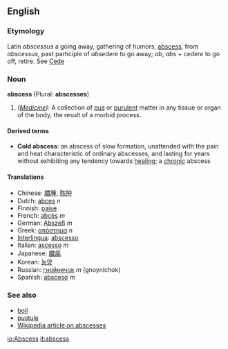==English==
===Etymology===
Latin ''abscessus'' a going away, gathering of humors, [[abscess]], from ''abscessus'', past participle of ''absedere'' to go away; ''ab'', ''abs'' + ''cedere'' to go off, retire. See [[Cede]]

===Noun===
'''abscess''' (Plural: '''abscesses''')

#''([[Medicine]]):'' A collection of [[pus]] or [[purulent]] matter in any tissue or organ of the body, the result of a morbid process.

====Derived terms====
*'''Cold abscess''': an abscess of slow formation, unattended with the pain and heat characteristic of ordinary abscesses, and lasting for years without exhibiting any tendency towards [[healing]]; a [[chronic]] abscess

====Translations====
*Chinese: [[膿腫]], [[脓肿]]
*Dutch: [[abces]] ''n''
*Finnish: [[paise]]
*French: [[abcès]] ''m''
*German: [[Abszeß]] ''m''
*Greek: [[απόστημα]] ''n''
*[[Interlingua]]: [[abscesso]]
*Italian: [[ascesso]] ''m''
*Japanese: [[膿瘍]]
*Korean: [[농양]]
*Russian: [[гнойничок]] ''m'' (gnoynichok)
*Spanish: [[absceso]] ''m''

===See also===
*[[boil]]
*[[pustule]]
*[[w:Abscess|Wikipedia article on abscesses]]

[[io:Abscess]]
[[it:abscess]]